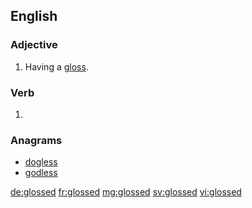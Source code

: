 ==English==

===Adjective===
{{en-adj|-}}

# Having a [[gloss]].

===Verb===
{{head|en}}

# {{en-past of|gloss}}

===Anagrams===
* [[dogless#English|dogless]]
* [[godless#English|godless]]

[[de:glossed]]
[[fr:glossed]]
[[mg:glossed]]
[[sv:glossed]]
[[vi:glossed]]
